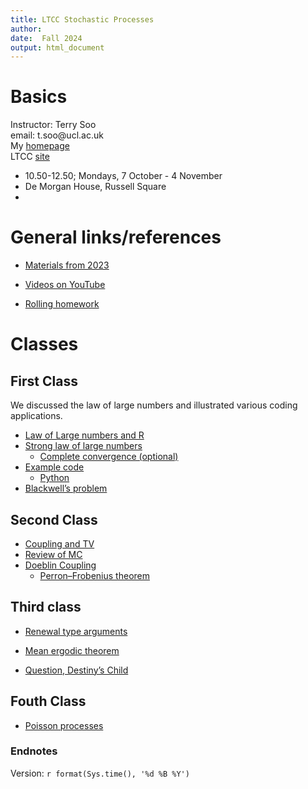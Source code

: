 ```yaml
---
title: LTCC Stochastic Processes 
author: 
date:  Fall 2024
output: html_document
---
```



#  Basics




Instructor:  Terry Soo
<br>
email:  t.soo@ucl.ac.uk
<br>
My [homepage](https://www.terrysoo.com)
<br>
LTCC [site](http://www.ltcc.ac.uk/timetable/)
<br>

* 10.50-12.50; Mondays, 7 October - 4 November   
* De Morgan House, Russell Square
* 






# General links/references 

*  [Materials from 2023](https://tsoo-math.github.io/lttc/skeleton-LTTC-2023.html)

*  [Videos on YouTube](https://tsoo-math.github.io/ucl2/YT.html)


*  [Rolling homework](https://tsoo-math.github.io/lttc/homeworklttc.html)

# Classes

## First Class

We discussed the law of large numbers and illustrated various coding applications.  

* [Law of Large numbers and R](https://tsoo-math.github.io/ucl/prob-viaR.html)
* [Strong law of large numbers](https://tsoo-math.github.io/ucl/borel.html)
  * [Complete convergence (optional)](https://www.jstor.org/stable/87477)
* [Example code](https://tsoo-math.github.io/ucl2/2021-HW-week6.html)
  * [Python](https://nbviewer.org/url/tsoo-math.github.io/ucl2/2021-hw-week6.ipynb/%3Fflush_cache%3Dtrue)
* [Blackwell's problem](https://hill.math.gatech.edu/publications/PAPER%20PDFS/AmSciKnowingWhenToStop_Online2009.pdf)

## Second Class

* [Coupling and TV](https://tsoo-math.github.io/ucl/TV-lec.html)
* [Review of MC](https://tsoo-math.github.io/ucl/reviewMC.html)
* [Doeblin Coupling](https://tsoo-math.github.io/ucl/markov-c.html)
  * [Perron–Frobenius theorem](https://doi.org/10.1080/00029890.2021.1944755)

## Third class

* [Renewal type arguments](https://tsoo-math.github.io/ucl/intro-renewal.html)

* [Mean ergodic theorem](https://www.dropbox.com/scl/fi/6gnp5ywp2rgpirsc8yptv/lec2-von.pdf?rlkey=ltqn8y4efrr2o4ve15992azi2&dl=0)

* [Question, Destiny's Child](https://youtu.be/0lPQZni7I18?si=3S2D0LBaDU3AMjrv&t=31)

## Fouth Class

* [Poisson processes](https://tsoo-math.github.io/ucl/poisson.html)

### Endnotes

Version: `r format(Sys.time(), '%d %B %Y')`


<br>
<br>
<br>
